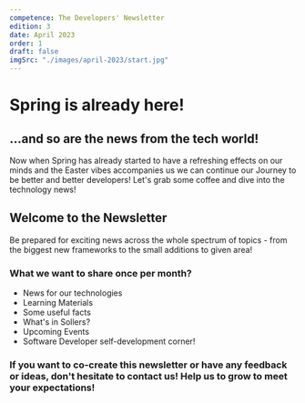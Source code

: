 ---
competence: The Developers' Newsletter
edition: 3
date: April 2023
order: 1
draft: false
imgSrc: "./images/april-2023/start.jpg"
---


# Spring is already here!

## ...and so are the news from the tech world!

Now when Spring has already started to have a refreshing effects on our minds and the Easter vibes accompanies us we can continue our Journey to be better and better developers! Let's grab some coffee and dive into the technology news!

## Welcome to the Newsletter

Be prepared for exciting news across the whole spectrum of topics - from the biggest new frameworks to the small additions to given area!

<AvatarsSection />

### What we want to share once per month?

- News for our technologies
- Learning Materials
- Some useful facts
- What's in Sollers?
- Upcoming Events
- Software Developer self-development corner!

### If you want to **co-create this newsletter** or have any **feedback or ideas**, don't hesitate to contact us! Help us to grow to meet your expectations!
